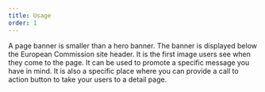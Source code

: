 ```yaml
---
title: Usage
order: 1
---
```



<Paragraph size="lead">
  A page banner is smaller than a hero banner. The banner is displayed below the
  European Commission site header. It is the first image users see when they
  come to the page. It can be used to promote a specific message you have in
  mind. It is also a specific place where you can provide a call to action
  button to take your users to a detail page.
</Paragraph>

<Body />
